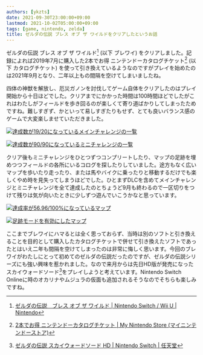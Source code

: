 ```yaml
---
authors: [ykzts]
date: 2021-09-30T23:00:00+09:00
lastmod: 2021-10-02T05:00:00+09:00
tags: [game, nintendo, zelda]
title: ゼルダの伝説 ブレス オブ ザ ワイルドをクリアしたというお話
---
```


ゼルダの伝説 ブレス オブ ザ ワイルド[^1] (以下 ブレワイ) をクリアしました。記録によれば2019年7月に購入した2本でお得 ニンテンドーカタログチケット[^2] (以下 カタログチケット) を使って引き換えているようなのですがプレイを始めたのは2021年9月となり、二年以上もの間隔を空けてしまいましたね。

<!--truncate-->

四体の神獣を解放し、厄災ガノンを討伐してゲーム自体をクリアしたのはプレイ開始から十日ほどでした。クリアまでにかかった時間は100時間ほどでしたがこれはわたしがフィールドを歩き回るのが楽しくて寄り道ばかりしてしまったためですね。難しすぎず、かといって易しすぎたりもせず、とても良いバランス感のゲームで大変楽しませていただきました。

<div className="row">
  <div className="col col--6">

[![達成数が19/20になっているメインチャレンジの一覧](./img/main-quests.jpg)](./img/main-quests.jpg)

  </div>
  <div className="col col--6">

[![達成数が90/90になっているミニチャレンジの一覧](./img/side-quests.jpg)](./img/side-quests.jpg)

  </div>
</div>

クリア後もミニチャレンジをひとつずつコンプリートしたり、マップの足跡を埋めつつフィールドの各所にいるコログを探したりしていました。途方もなく広いマップを歩いたり走ったり、または馬やバイクに乗ったりと移動するだけでも楽しくやめ時を見失ってしまうほどでした。ひとまずDLCを含めてメインチャレンジとミニチャレンジを全て達成したのとちょうど9月も終わるので一区切りをつけて残りは気が向いたときに少しずつ遊んでいこうかなと思っています。

<div className="row">
  <div className="col col--6">

[![達成率が56.96/100%になっているマップ](./img/hyrule-map.jpg)](./img/hyrule-map.jpg)

  </div>
  <div className="col col--6">

[![足跡モードを有効にしたマップ](./img/hyrule-map-with-path.jpg)](./img/hyrule-map-with-path.jpg)

  </div>
</div>

ここまでブレワイにハマるとは全く思っておらず、当時は別のソフトと引き換えることを目的として購入したカタログチケットで併せて引き換えたソフトであったとはいえ二年も間隔を空けてしまったのは非常に悔しく思います。今回のブレワイがわたしにとって初めてのゼルダの伝説だったのですが、ゼルダの伝説シリーズにも強い興味を惹かれました。なので来月からは先日HD版が発売になったスカイウォードソード[^3]をプレイしようと考えています。Nintendo Switch Onlineに時のオカリナやムジュラの仮面も追加されるそうなのでそちらも楽しみですね。

[^1]: [ゼルダの伝説　ブレス オブ ザ ワイルド | Nintendo Switch / Wii U | Nintendo](https://www.nintendo.co.jp/zelda/)
[^2]: [2本でお得 ニンテンドーカタログチケット | My Nintendo Store (マイニンテンドーストア)](https://store-jp.nintendo.com/list/software/70020000000021.html)
[^3]: [ゼルダの伝説 スカイウォードソード HD | Nintendo Switch | 任天堂](https://www.nintendo.co.jp/switch/az89a/)
